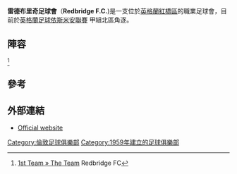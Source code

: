 {{Infobox football club
| clubname = 雷德布里奇足球會
| image    = <!-- 檔案不存在 [[File:Redbridge_crest_med.jpg|100px]] -->
| fullname = Redbridge Football Club
| nickname = ''The Motormen' <ref name="bbc"/>
| founded  = {{start date and age|1959}}<br />(as Ford United)<ref name="bbc" />
| ground   = Oakside Stadium
| capacity = 3,000  
| chairman = Jim Chapman
| managers  = Ricky Eaton, Dave Ross
| league   = {{English football updater|Redbridg}}
| season   = {{English football updater|Redbridg2}}
| position = {{English football updater|Redbridg3}}
| pattern_la1=|pattern_b1=_thinwhitesides|pattern_ra1=|
 leftarm1=0000FF|body1=0000FF|rightarm1=0000FF|shorts1=0000FF|socks1=0000FF|
| pattern_la2=|pattern_b2=|pattern_ra2=|
 leftarm2=FF0000|body2=FF0000|rightarm2=FF0000|shorts2=FF0000|socks2=FF0000|
}}

'''雷德布里奇足球會'''（'''Redbridge F.C.''')是一支位於[[英格蘭|英格蘭]][[紅橋區|紅橋區]]的職業足球會，目前於[[英格蘭足球依斯米安聯賽|英格蘭足球依斯米安聯賽]] 甲組北區角逐。

==陣容==
{{updated|2016年2月}}<ref>[http://www.pitchero.com/clubs/redbridge/s/the-team-18804.html 1st Team » The Team] {{Wayback|url=http://www.pitchero.com/clubs/redbridge/s/the-team-18804.html |date=20150501164252 }} Redbridge FC</ref>

{{Fs start}}
{{Fs player|no=|nat= |pos=GK|name=Callum Chafer}}
{{Fs player|no=|nat= |pos=DF|name=AJ Adelekan}}
{{Fs player|no=|nat= |pos=DF|name=Aaron Matthews}}
{{Fs player|no=|nat= |pos=DF|name=Charlie Parish}}
{{Fs player|no=|nat= |pos=DF|name=Craig Alfred}}
{{Fs player|no=|nat= |pos=DF|name=Bostry Bansende}}
{{Fs player|no=|nat= |pos=DF|name=Stephen Good}}
{{Fs player|no=|nat= |pos=DF|name=Vinny Murphy}}
{{Fs player|no=|nat= |pos=DF|name=James Ogunleye}}
{{Fs player|no=|nat= |pos=DF|name=Timi Dorgu}}
{{Fs player|no=|nat= |pos=MF|name=Emmanuel Sackey}}
{{Fs player|no=|nat= |pos=MF|name=Joe Gent}}
{{Fs player|no=|nat= |pos=MF|name=Paulius Ditkevicius}}
{{Fs player|no=|nat= |pos=MF|name=Reside Coxi-Sebastfao}}
{{Fs player|no=|nat= |pos=MF|name=Riges Kabashi}}
{{Fs player|no=|nat= |pos=FW|name=Charlie Portway}}
{{Fs player|no=|nat= |pos=FW|name=Jay Knight}}
{{Fs player|no=|nat= |pos=FW|name=William Drake}}
{{Fs end}}

==參考==
{{Reflist}}

==外部連結==
*[http://www.redbridgefc.co.uk Official website] {{Wayback|url=http://www.redbridgefc.co.uk/ |date=20080509062641 }}

{{DEFAULTSORT:Redbridge Football Club}}
[[Category:倫敦足球俱樂部|Category:倫敦足球俱樂部]]
[[Category:1959年建立的足球俱樂部|Category:1959年建立的足球俱樂部]]